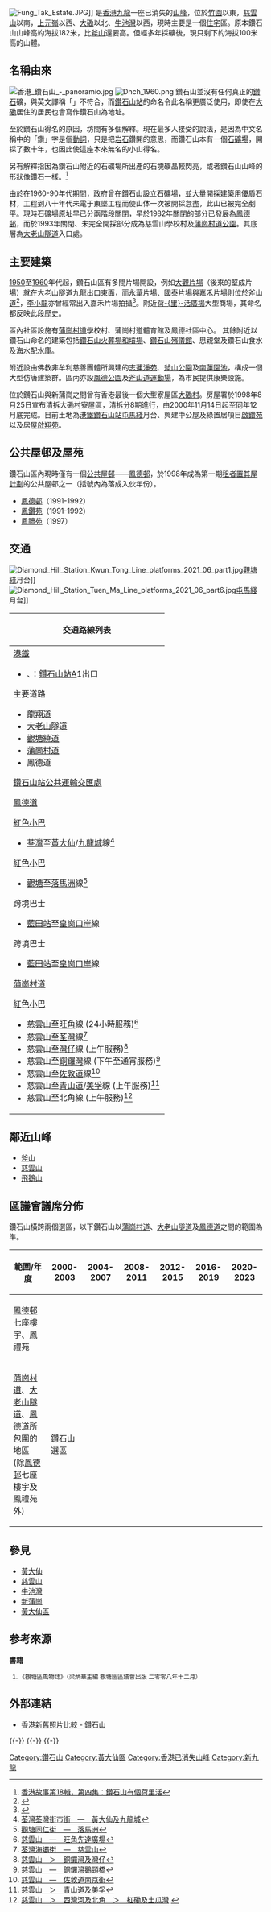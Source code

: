 {{主条目消歧义|本文介紹的是[[香港|香港]]的鑽石山；另一個位於[[夏威夷群島|夏威夷群島]][[檀香山|檀香山]]的鑽石头山，請參見「'''[[钻石头山|钻石头山]]'''」。}}
{{otheruses|subject=香港九龍一座已消失山峰|other=以此山峰命名的香港鐵路車站|鑽石山站}}
[[File:Fung_Tak_Estate.JPG|thumb]]]]
{{engname|鑽石山|Diamond Hill}}是[[香港|香港]][[九龍|九龍]]一座已消失的[[山峰|山峰]]，位於[[竹園|竹園]]以東，[[慈雲山|慈雲山]]以南，[[元嶺|上元嶺]]以西、[[大磡村|大磡]]以北、[[牛池灣|牛池灣]]以西，現時主要是一個[[住宅|住宅]]區。原本鑽石山山峰高約海拔182米，比[[斧山|斧山]]還要高。但經多年採礦後，現只剩下約海拔100米高的山體。

==名稱由來==
[[File:香港_鑽石山_-_panoramio.jpg|thumb]]
[[File:Dhch_1960.png|thumb]]
鑽石山並沒有任何真正的[[鑽石|鑽石]]礦，與英文譯稱「{{lang|en|Diamond Hill}}」不符合，而[[鑽石山站|鑽石山站]]的命名令此名稱更廣泛使用，即使在[[大磡|大磡]]居住的居民也會寫作鑽石山為地址。

至於鑽石山得名的原因，坊間有多個解釋。現在最多人接受的說法，是因為中文名稱中的「鑽」字是個[[動詞|動詞]]，只是把[[岩石|岩石]]鑽開的意思，而鑽石山本有一個[[石礦場|石礦場]]，開採了數十年，也因此使這座本來無名的小山得名。

另有解釋指因為鑽石山附近的石礦場所出產的石塊礦晶較閃亮，或者鑽石山山峰的形狀像鑽石一樣。<ref>[http://programme.rthk.hk/rthk/tv/programme.php?name=/hkstories18&d=2012-01-02&p=5235&e=164209&m=episode 香港故事第18輯，第四集：鑽石山有個荷里活]</ref>

由於在1960-90年代期間，政府曾在鑽石山設立石礦場，並大量開採建築用優貭石材，工程到八十年代未電于東墜工程而使山体一次被開採怠盡，此山已被完全剷平。現時石礦場原址早已分兩階段關閉，早於1982年關閉的部分已發展為[[鳳德邨|鳳德邨]]，而於1993年關閉、未完全開採部分成為慈雲山學校村及[[蒲崗村道公園|蒲崗村道公園]]。其底層為[[大老山隧道|大老山隧道]]入口處。

==主要建築==
[[1950年代香港|1950]]至[[1960年代香港|1960]]年代起，鑽石山區有多間片場開設，例如[[大觀片場|大觀片場]]（後來的堅成片場）就在大老山隧道九龍出口東面，而[[永華影業公司|永華]]片場、[[國泰機構（香港）有限公司|國泰]]片場與[[橙天嘉禾|嘉禾]]片場則位於[[斧山道|斧山道]]<ref>{{Cite book|title=昔日香港最大寮屋村——大磡村|last=梁廣福|first=《點滴記憶——再會舊社區》|publisher=中華書局(香港)有限公司|year=2015|isbn=9789888340095|location=香港|pages=9}}</ref>，[[李小龍|李小龍]]亦曾經常出入嘉禾片場拍攝<ref>{{Cite web|title=《香港事‧情》鑽石山有鑽石？ 李小龍日日去|url=https://www.thinkhk.com/article/2018-11/12/30935.html|accessdate=2019-06-20|author=|date=2018-11-12|format=|publisher=思考香港|language=}}</ref>。附近[[荷里活廣場|荷-{里}-活廣場]]大型商場，其命名都反映此段歷史。

區內社區設施有[[蒲崗村道|蒲崗村道]]學校村、蒲崗村道體育館及鳳德社區中心。
其餘附近以鑽石山命名的建築包括[[鑽石山火葬場和墳場|鑽石山火葬場和墳場]]、[[鑽石山殯儀館|鑽石山殯儀館]]、思親堂及鑽石山食水及海水配水庫。

附近設由佛教非牟利慈善團體所興建的[[志蓮淨苑|志蓮淨苑]]、[[斧山公園|斧山公園]]及[[南蓮園池|南蓮園池]]，構成一個大型仿唐建築群。區內亦設[[鳳德公園|鳳德公園]]及[[斧山道運動場|斧山道運動場]]，為市民提供康樂設施。

位於鑽石山與新蒲崗之間曾有香港最後一個大型寮屋區[[大磡村|大磡村]]。房屋署於1998年8月25日宣布清拆大磡村寮屋區，清拆分8期進行，由2000年11月14日起至同年12月底完成。目前土地為[[港鐵|港鐵]][[鑽石山站|鑽石山站]][[屯馬綫|屯馬綫]]月台、興建中公屋及綠置居項目[[啟鑽苑|啟鑽苑]]以及居屋[[啟翔苑|啟翔苑]]。

==公共屋邨及屋苑==
鑽石山區內現時僅有一個[[香港公共屋邨|公共屋邨]]——[[鳳德邨|鳳德邨]]，於1998年成為第一期[[租者置其屋計劃|租者置其屋計劃]]的公共屋邨之一（括號內為落成入伙年份）。
*[[鳳德邨|鳳德邨]]（1991-1992）
*[[鳳德邨|鳳鑽苑]]（1991-1992）
*[[鳳德邨|鳳禮苑]]（1997）

==交通==
[[File:Diamond_Hill_Station_Kwun_Tong_Line_platforms_2021_06_part1.jpg|thumb]][[觀塘綫|觀塘綫]]月台]]
[[File:Diamond_Hill_Station_Tuen_Ma_Line_platforms_2021_06_part6.jpg|thumb]][[屯馬綫|屯馬綫]]月台]]
{| class="mw-collapsible mw-collapsed wikitable" style="background:white; margin: 0 auto; width: auto;"  
! 交通路線列表
|-
|
;[[港鐵|港鐵]]
*{{港鐵路線標誌|KTL}}、{{港鐵路線標誌|TML}}：[[鑽石山站|鑽石山站]]A1出口
;主要道路
*[[龍翔道|龍翔道]]
*[[大老山隧道|大老山隧道]]
*[[觀塘繞道|觀塘繞道]]
*[[蒲崗村道|蒲崗村道]]
*鳳德道
;[[鑽石山站公共運輸交匯處|鑽石山站公共運輸交匯處]]
{{九龍新界巴士簡單列表|11|74B|74X|75X|82P|82X|84M|85M|91|91M|91P|92|96R|272S|286M}}{{過海隧道巴士簡單列表|671|671X}}{{九龍專線小巴簡單列表|19|19A|19M|19S|33A|70|70A}}
;[[鳳德道|鳳德道]]
{{九龍新界巴士簡單列表|3B|3X|10|11|11C|61X|74B|74X|75X|82X|84M|85M|91|91M|92|96R|272S|277P|286M}}
{{過海隧道巴士簡單列表|302|671|671X}}{{大嶼山巴士簡單列表|N23|N29}}{{九龍專線小巴簡單列表|19|19A|19M|19S|70|70A|72}}{{新界居民巴士簡單列表|NR823}}
;[[公共小巴|紅色小巴]]
*[[荃灣|荃灣]]至[[黃大仙_(香港地方)|黃大仙]]/[[九龍城|九龍城]]線<ref>[http://www.16seats.net/chi/rmb/r_kn45.html 荃灣荃灣街市街　—　黃大仙及九龍城]</ref>
;[[公共小巴|紅色小巴]]
*[[觀塘|觀塘]]至[[落馬洲|落馬洲]]線<ref>[http://www.16seats.net/chi/rmb/r_kn77.html 觀塘同仁街　—　落馬洲]</ref>
;跨境巴士
*[[藍田站_(香港)|藍田站]]至[[皇崗口岸|皇崗口岸]]線
;跨境巴士
*[[藍田站_(香港)|藍田站]]至[[皇崗口岸|皇崗口岸]]線
;[[蒲崗村道|蒲崗村道]]
{{九龍新界巴士簡單列表|3C|3X|203E}}{{過海隧道巴士簡單列表|302}}{{大嶼山巴士簡單列表|E23|E23A}}{{九龍專線小巴簡單列表|33A|33M}}
;[[紅色小巴|紅色小巴]]
*慈雲山至[[旺角|旺角]]線 (24小時服務)<ref>[http://www.16seats.net/chi/rmb/r_k33.html 慈雲山　—　旺角先達廣場]</ref>
*慈雲山至[[荃灣|荃灣]]線<ref>[http://www.16seats.net/chi/rmb/r_kn38.html 荃灣海壩街　—　慈雲山]</ref>
*慈雲山至[[灣仔|灣仔]]線 (上午服務)<ref>[http://www.16seats.net/chi/rmb/r_kh32.html 慈雲山　＞　銅鑼灣及灣仔]</ref>
*慈雲山至[[銅鑼灣|銅鑼灣]]線 (下午至通宵服務)<ref>[http://www.16seats.net/chi/rmb/r_kh16.html 慈雲山　—　銅鑼灣鵝頸橋]</ref>
*慈雲山至[[佐敦道|佐敦道]]線<ref>[http://www.16seats.net/chi/rmb/r_k36.html 慈雲山　—　佐敦道南京街]</ref>
*慈雲山至[[青山道|青山道]]/[[美孚_(香港)|美孚]]線 (上午服務)<ref>[http://www.16seats.net/chi/rmb/r_k65.html 慈雲山　＞　青山道及美孚]</ref>
*慈雲山至北角線 (上午服務)<ref>[http://www.16seats.net/chi/rmb/r_kh33.html 慈雲山　＞　西灣河及北角　＞　紅磡及土瓜灣] {{webarchive|url=https://web.archive.org/web/20161002071802/http://www.16seats.net/chi/rmb/r_kh33.html |date=2016-10-02 }}</ref>
|}

==鄰近山峰==
*[[斧山|斧山]]
*[[慈雲山|慈雲山]]
*[[飛鵝山|飛鵝山]]

==區議會議席分佈==
鑽石山橫跨兩個選區，以下鑽石山以[[蒲崗村道|蒲崗村道]]、[[大老山隧道|大老山隧道]]及[[鳳德道|鳳德道]]之間的範圍為準。
{| class=wikitable
!範圍/年度!!2000-2003!!2004-2007!!2008-2011!!2012-2015!!2016-2019!!2020-2023
|-
|[[鳳德邨|鳳德邨]]七座樓宇、鳳禮苑||colspan=6|{{Center|[[鳳德_(選區)|鳳德]]選區}}
|-
|[[蒲崗村道|蒲崗村道]]、[[大老山隧道|大老山隧道]]、[[鳳德道|鳳德道]]所包圍的地區<br>(除[[鳳德邨|鳳德邨]]七座樓宇及鳳禮苑外)||[[龍星|鑽石山]]選區||colspan=5|{{Center|[[龍星|龍星]]選區}}
|}

==參見==
*[[黃大仙_(香港地方)|黃大仙]]
*[[慈雲山|慈雲山]]
*[[牛池灣|牛池灣]]
*[[新蒲崗|新蒲崗]]
*[[黃大仙區|黃大仙區]]

== 参考來源 ==
{{Reflist|2}}
'''書籍'''
<small>
#《觀塘區風物誌》（梁炳華主編 觀塘區區議會出版 二零零八年十二月）
</small>

== 外部連結 ==
{{commonscat|Diamond Hill}}
* [http://www.flickr.com/photos/old-hk/3660209498/ 香港新舊照片比較 - 鑽石山]

{{-}}
{{Geographic Location (8-way)
 | 西北 = [[竹園|竹園]]
 | 北 = [[慈雲山|慈雲山]]
 | 東北 = [[南山尾|南山尾]]
 | 西 = [[竹園|竹園]]
 | 中央 = 鑽石山
 | 東 = [[斧山|斧山]]
 | 西南 = [[竹園|竹園]]
 | 南 =  [[大磡村|大磡]]
 | 東南 = [[元嶺|上元嶺]]
}}
{{-}}
{{黃大仙區}}
{{-}}
[[Category:鑽石山|Category:鑽石山]]
[[Category:黃大仙區|Category:黃大仙區]]
[[Category:香港已消失山峰|Category:香港已消失山峰]]
[[Category:新九龍|Category:新九龍]]